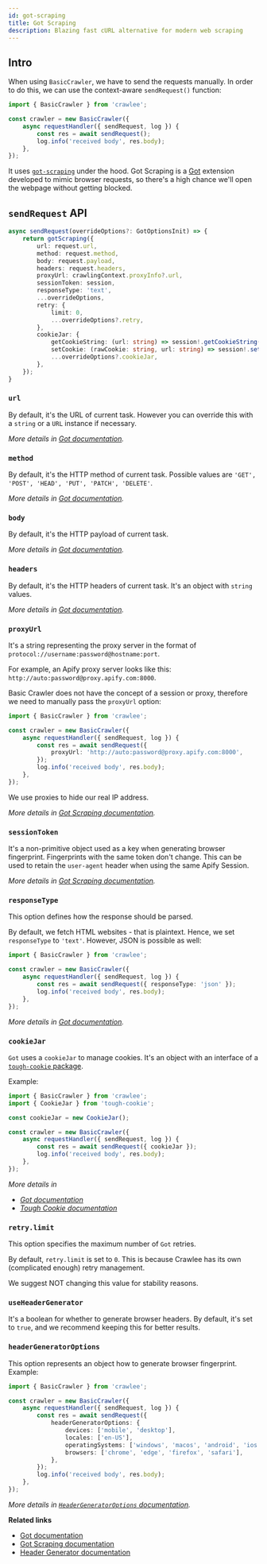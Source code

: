 ```yaml
---
id: got-scraping
title: Got Scraping
description: Blazing fast cURL alternative for modern web scraping
---
```


## Intro

When using `BasicCrawler`, we have to send the requests manually. In order to do this, we can use the context-aware `sendRequest()` function:

```ts
import { BasicCrawler } from 'crawlee';

const crawler = new BasicCrawler({
    async requestHandler({ sendRequest, log }) {
        const res = await sendRequest();
        log.info('received body', res.body);
    },
});
```

It uses [`got-scraping`](https://github.com/apify/got-scraping) under the hood.
Got Scraping is a [Got](https://github.com/sindresorhus/got) extension developed to mimic browser requests, so there's a high chance we'll open the webpage without getting blocked.

## `sendRequest` API

```ts
async sendRequest(overrideOptions?: GotOptionsInit) => {
    return gotScraping({
        url: request.url,
        method: request.method,
        body: request.payload,
        headers: request.headers,
        proxyUrl: crawlingContext.proxyInfo?.url,
        sessionToken: session,
        responseType: 'text',
        ...overrideOptions,
        retry: {
            limit: 0,
            ...overrideOptions?.retry,
        },
        cookieJar: {
            getCookieString: (url: string) => session!.getCookieString(url),
            setCookie: (rawCookie: string, url: string) => session!.setCookie(rawCookie, url),
            ...overrideOptions?.cookieJar,
        },
    });
}
```

### `url`

By default, it's the URL of current task. However you can override this with a `string` or a `URL` instance if necessary.

_More details in [Got documentation](https://github.com/sindresorhus/got/blob/main/documentation/2-options.md#url)._

### `method`

By default, it's the HTTP method of current task. Possible values are `'GET', 'POST', 'HEAD', 'PUT', 'PATCH', 'DELETE'`.

_More details in [Got documentation](https://github.com/sindresorhus/got/blob/main/documentation/2-options.md#method)._

### `body`

By default, it's the HTTP payload of current task.

_More details in [Got documentation](https://github.com/sindresorhus/got/blob/main/documentation/2-options.md#body)._

### `headers`

By default, it's the HTTP headers of current task. It's an object with `string` values.

_More details in [Got documentation](https://github.com/sindresorhus/got/blob/main/documentation/2-options.md#headers)._

### `proxyUrl`

It's a string representing the proxy server in the format of `protocol://username:password@hostname:port`.

For example, an Apify proxy server looks like this: `http://auto:password@proxy.apify.com:8000`.

Basic Crawler does not have the concept of a session or proxy, therefore we need to manually pass the `proxyUrl` option:

```ts
import { BasicCrawler } from 'crawlee';

const crawler = new BasicCrawler({
    async requestHandler({ sendRequest, log }) {
        const res = await sendRequest({
            proxyUrl: 'http://auto:password@proxy.apify.com:8000',
        });
        log.info('received body', res.body);
    },
});
```

We use proxies to hide our real IP address.

_More details in [Got Scraping documentation](https://github.com/apify/got-scraping#proxyurl)._

### `sessionToken`

It's a non-primitive object used as a key when generating browser fingerprint. Fingerprints with the same token don't change.
This can be used to retain the `user-agent` header when using the same Apify Session.

_More details in [Got Scraping documentation](https://github.com/apify/got-scraping#sessiontoken)._

### `responseType`

This option defines how the response should be parsed.

By default, we fetch HTML websites - that is plaintext. Hence, we set `responseType` to `'text'`. However, JSON is possible as well:

```ts
import { BasicCrawler } from 'crawlee';

const crawler = new BasicCrawler({
    async requestHandler({ sendRequest, log }) {
        const res = await sendRequest({ responseType: 'json' });
        log.info('received body', res.body);
    },
});
```

_More details in [Got documentation](https://github.com/sindresorhus/got/blob/main/documentation/2-options.md#responsetype)._

### `cookieJar`

`Got` uses a `cookieJar` to manage cookies. It's an object with an interface of a [`tough-cookie` package](https://github.com/salesforce/tough-cookie).

Example:

```ts
import { BasicCrawler } from 'crawlee';
import { CookieJar } from 'tough-cookie';

const cookieJar = new CookieJar();

const crawler = new BasicCrawler({
    async requestHandler({ sendRequest, log }) {
        const res = await sendRequest({ cookieJar });
        log.info('received body', res.body);
    },
});
```

_More details in_

-   _[Got documentation](https://github.com/sindresorhus/got/blob/main/documentation/2-options.md#cookiejar)_
-   _[Tough Cookie documentation](https://github.com/salesforce/tough-cookie#cookiejarstore-options)_

### `retry.limit`

This option specifies the maximum number of `Got` retries.

By default, `retry.limit` is set to `0`. This is because Crawlee has its own (complicated enough) retry management.

We suggest NOT changing this value for stability reasons.

### `useHeaderGenerator`

It's a boolean for whether to generate browser headers. By default, it's set to `true`, and we recommend keeping this for better results.

### `headerGeneratorOptions`

This option represents an object how to generate browser fingerprint. Example:

```ts
import { BasicCrawler } from 'crawlee';

const crawler = new BasicCrawler({
    async requestHandler({ sendRequest, log }) {
        const res = await sendRequest({
            headerGeneratorOptions: {
                devices: ['mobile', 'desktop'],
                locales: ['en-US'],
                operatingSystems: ['windows', 'macos', 'android', 'ios'],
                browsers: ['chrome', 'edge', 'firefox', 'safari'],
            },
        });
        log.info('received body', res.body);
    },
});
```

_More details in [`HeaderGeneratorOptions` documentation](https://apify.github.io/fingerprint-suite/api/fingerprint-generator/interface/HeaderGeneratorOptions/)._

**Related links**

-   [Got documentation](https://github.com/sindresorhus/got#documentation)
-   [Got Scraping documentation](https://github.com/apify/got-scraping)
-   [Header Generator documentation](https://apify.github.io/fingerprint-suite/docs/guides/fingerprint-generator/)
